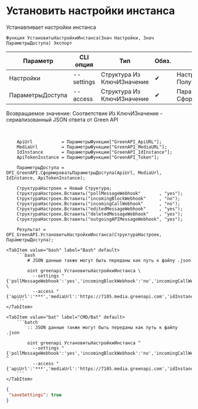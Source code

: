 ﻿---
sidebar_position: 4
description: Установить настройки инстанса и другие функции для работы с Green API в Открытом пакете интеграций - бесплатной open-source библиотеке интеграций для 1С:Предприятие 8, OneScript и CLI
keywords: [1C, 1С, 1С:Предприятие, 1С:Предприятие 8.3, API, Интеграция, Сервисы, Обмен, OneScript, CLI, Green API]
---


# Установить настройки инстанса
 Устанавливает настройки инстанса



`Функция УстановитьНастройкиИнстанса(Знач Настройки, Знач ПараметрыДоступа) Экспорт`

  | Параметр | CLI опция | Тип | Обяз. | Назначение |
  |-|-|-|-|-|
  | Настройки | --settings | Структура Из КлючИЗначение | &#x2714; | Настройки инстанса. См. ПолучитьСтруктуруНастроекИнстанса |
  | ПараметрыДоступа | --access | Структура Из КлючИЗначение | &#x2714; | Параметры доступа. См. СформироватьПараметрыДоступа |

  
  Возвращаемое значение:   Соответствие Из КлючИЗначение - сериализованный JSON ответа от Green API

<br/>




```bsl title="Пример использования для 1С:Предприятие/OneScript"
    ApiUrl           = ПараметрыФункции["GreenAPI_ApiURL"];
    MediaUrl         = ПараметрыФункции["GreenAPI_MediaURL"];
    IdInstance       = ПараметрыФункции["GreenAPI_IdInstance"];
    ApiTokenInstance = ПараметрыФункции["GreenAPI_Token"];

    ПараметрыДоступа = OPI_GreenAPI.СформироватьПараметрыДоступа(ApiUrl, MediaUrl, IdInstance, ApiTokenInstance);

    СтруктураНастроек = Новый Структура;
    СтруктураНастроек.Вставить("pollMessageWebhook"       , "yes");
    СтруктураНастроек.Вставить("incomingBlockWebhook"     , "no");
    СтруктураНастроек.Вставить("incomingCallWebhook"      , "no");
    СтруктураНастроек.Вставить("editedMessageWebhook"     , "yes");
    СтруктураНастроек.Вставить("deletedMessageWebhook"    , "yes");
    СтруктураНастроек.Вставить("outgoingAPIMessageWebhook", "yes");

    Результат = OPI_GreenAPI.УстановитьНастройкиИнстанса(СтруктураНастроек, ПараметрыДоступа);
```
    

 <Tabs>
  
    <TabItem value="bash" label="Bash" default>
        ```bash
            # JSON данные также могут быть переданы как путь к файлу .json
            
            oint greenapi УстановитьНастройкиИнстанса \
              --settings "{'pollMessageWebhook':'yes','incomingBlockWebhook':'no','incomingCallWebhook':'no','editedMessageWebhook':'yes','deletedMessageWebhook':'yes'}" \
              --access "{'apiUrl':'***','mediaUrl':'https://7105.media.greenapi.com','idInstance':'7105187566','apiTokenInstance':'***'}"
        ```
    </TabItem>
  
    <TabItem value="bat" label="CMD/Bat" default>
        ```batch
            :: JSON данные также могут быть переданы как путь к файлу .json
            
            oint greenapi УстановитьНастройкиИнстанса ^
              --settings "{'pollMessageWebhook':'yes','incomingBlockWebhook':'no','incomingCallWebhook':'no','editedMessageWebhook':'yes','deletedMessageWebhook':'yes'}" ^
              --access "{'apiUrl':'***','mediaUrl':'https://7105.media.greenapi.com','idInstance':'7105187566','apiTokenInstance':'***'}"
        ```
    </TabItem>
</Tabs>


```json title="Результат"
{
 "saveSettings": true
}
```
